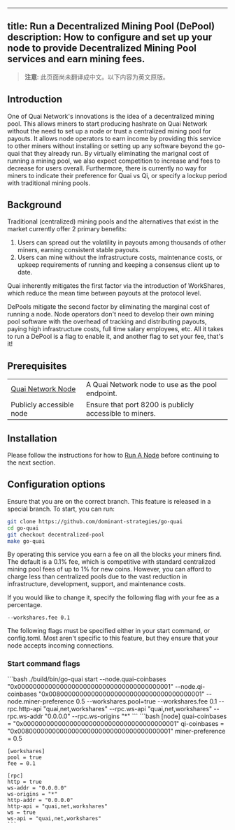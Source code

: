 <!-- AUTO-GENERATED-CONTENT:START (ENGLISH-COPY) -->
---
title: Run a Decentralized Mining Pool (DePool)
description: How to configure and set up your node to provide Decentralized Mining Pool services and earn mining fees.
---

> **注意**: 此页面尚未翻译成中文。以下内容为英文原版。

## Introduction

One of Quai Network's innovations is the idea of a decentralized mining pool. This allows miners to start producing hashrate on Quai Network without the need to set up a node or trust a centralized mining pool for payouts. It allows node operators to earn income by providing this service to other miners without installing or setting up any software beyond the go-quai that they already run. By virtually eliminating the marignal cost of running a mining pool, we also expect competition to increase and fees to decrease for users overall. Furthermore, there is currently no way for miners to indicate their preference for Quai vs Qi, or specify a lockup period with traditional mining pools.

## Background

Traditional (centralized) mining pools and the alternatives that exist in the market currently offer 2 primary benefits:
1. Users can spread out the volatility in payouts among thousands of other miners, earning consistent stable payouts.
2. Users can mine without the infrastructure costs, maintenance costs, or upkeep requirements of running and keeping a consensus client up to date.

Quai inherently mitigates the first factor via the introduction of WorkShares, which reduce the mean time between payouts at the protocol level.

DePools mitigate the second factor by eliminating the marginal cost of running a node. Node operators don't need to develop their own mining pool software with the overhead of tracking and distributing payouts, paying high infrastructure costs, full time salary employees, etc. All it takes to run a DePool is a flag to enable it, and another flag to set your fee, that's it!

## Prerequisites

|                                                   |                                                   |
| ------------------------------------------------- | ------------------------------------------------- |
| [Quai Network Node](/cn/guides/client/node) | A Quai Network node to use as the pool endpoint.  |
| Publicly accessible node | Ensure that port 8200 is publicly accessible to miners. |

## Installation
Please follow the instructions for how to [Run A Node](/cn/guides/client/node) before continuing to the next section.

## Configuration options

Ensure that you are on the correct branch. This feature is released in a special branch. To start, you can run:
```bash
git clone https://github.com/dominant-strategies/go-quai
cd go-quai
git checkout decentralized-pool
make go-quai
```

By operating this service you earn a fee on all the blocks your miners find. The default is a 0.1% fee, which is competitive with standard centralized mining pool fees of up to 1% for new coins.
However, you can afford to charge less than centralized pools due to the vast reduction in infrastructure, development, support, and maintenance costs.

If you would like to change it, specify the following flag with your fee as a percentage.

```--workshares.fee 0.1```

The following flags must be specified either in your start command, or config.toml. Most aren't specific to this feature, but they ensure that your node accepts incoming connections.


### Start command flags

<Tabs>
  <Tab title="Start command flags">
    ```bash
    ./build/bin/go-quai start --node.quai-coinbases "0x0000000000000000000000000000000000000001" --node.qi-coinbases "0x0080000000000000000000000000000000000001" --node.miner-preference 0.5  --workshares.pool=true --workshares.fee 0.1 --rpc.http-api "quai,net,workshares" --rpc.ws-api "quai,net,workshares" --rpc.ws-addr "0.0.0.0" --rpc.ws-origins "*"
    ```
  </Tab>
  <Tab title="config.toml">
    ```bash
    [node]
    quai-coinbases = "0x0000000000000000000000000000000000000001"
    qi-coinbases = "0x0080000000000000000000000000000000000001"
    miner-preference = 0.5

    [workshares]
    pool = true
    fee = 0.1
    
    [rpc]
    http = true
    ws-addr = "0.0.0.0"
    ws-origins = "*"
    http-addr = "0.0.0.0"
    http-api = "quai,net,workshares"
    ws = true
    ws-api = "quai,net,workshares"
    ```
  </Tab>
</Tabs>
